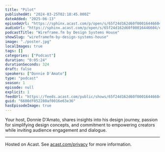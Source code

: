 ```yaml
---
title: "Pilot"
publishedAt: "2024-03-25T02:18:45.000Z"
dateAdded: "2025-06-13"
episodeUrl: "https://sphinx.acast.com/p/open/s/65f24d162d60f00016446604/e/6600df052280af0016e63e36/media.mp3"
audioUrl: "https://sphinx.acast.com/p/open/s/65f24d162d60f00016446604/e/6600df052280af0016e63e36/media.mp3"
podcastTitle: "Wireframe.fm by Design Systems House"
showSlug: "wireframefm-by-design-systems-house"
image: "./poster.jpg"
localImages: true
tags: []
categories: ["Podcast"]
duration: "0:05:24"
durationSeconds: 324
draft: false
speakers: ["Donnie D'Amato"]
type: "podcast"
season: 1
episode: null
explicit: 1
feedUrl: "https://feeds.acast.com/public/shows/65f24d162d60f00016446604"
guid: "6600df052280af0016e63e36"
hasEpisodeImage: true
---
```

Your host, Donnie D'Amato, shares insights into his design journey, passion for simplifying design concepts, and commitment to empowering creators while inviting audience engagement and dialogue.  

---

Hosted on Acast. See [acast.com/privacy](https://acast.com/privacy) for more information.
